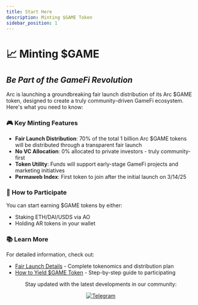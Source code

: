 ```yaml
---
title: Start Here
description: Minting $GAME Token
sidebar_position: 1
---
```


# 📈 Minting $GAME
## *Be Part of the GameFi Revolution*

Arc is launching a groundbreaking fair launch distribution of its Arc $GAME token, designed to create a truly community-driven GameFi ecosystem. Here's what you need to know:

### 🎮 Key Minting Features

- **Fair Launch Distribution**: 70% of the total 1 billion Arc $GAME tokens will be distributed through a transparent fair launch
- **No VC Allocation**: 0% allocated to private investors - truly community-first
- **Token Utility**: Funds will support early-stage GameFi projects and marketing initiatives
- **Permaweb Index**: First token to join after the initial launch on 3/14/25

### 💎 How to Participate

You can start earning $GAME tokens by either:
- Staking ETH/DAI/USDS via AO
- Holding AR tokens in your wallet

### 📚 Learn More

For detailed information, check out:
- [Fair Launch Details](./fair-launch-details) - Complete tokenomics and distribution plan
- [How to Yield $GAME Token](./how-to-yield-game-token) - Step-by-step guide to participating

<div align="center">
  <p style={{fontSize: '16px', color: 'gray', marginTop: '20px'}}>
    Stay updated with the latest developments in our community:
  </p>
  <a href={ARCAO.telegram} target="_blank">
    <img
      alt="Telegram"
      src="https://img.shields.io/badge/Telegram-Join%20Now-blue?style=for-the-badge&logo=telegram"
    />
  </a>
</div>
